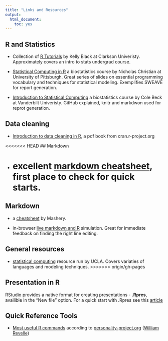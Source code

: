 ```yaml
---
title: "Links and Resources"
output:
  html_document:
    toc: yes
---
```


## R and Statistics
 
 - Collection of [R Tutorials](http://www.cyclismo.org/tutorial/R/) by Kelly Black at Clarkson Univeristy. Approximately covers an intro to stats undergrad course. 
 
 - [Statistical Computing in R](http://www.pitt.edu/~njc23/) a biostatistics course by   Nicholas Christian at University of Pittsburgh.  Great series of slides on essential programming vocabulary and techniques  for statistical modeling. Exemplifies SWEAVE for report generation.
 
 - [Introduction to Statistical Computing](http://fonnesbeck.github.io/Bios301/lectures.html) a biostatistics course by Cole Beck at Vanderbilt Univeristy. GitHub explained, knitr and markdwon used for reprot generation.  
 
## Data cleaning 

  -  [Introduction to data cleaning in R](http://cran.r-project.org/doc/contrib/de_Jonge+van_der_Loo-Introduction_to_data_cleaning_with_R.pdf), a pdf book from cran.r-project.org

<<<<<<< HEAD
## Markdown 

  - excellent [markdown cheatsheet](https://github.com/adam-p/markdown-here/wiki/Markdown-Cheatsheet), first place to check for quick starts.
=======

## Markdown 

- a [cheatsheet](http://support.mashery.com/docs/customizing_your_portal/Markdown_Cheat_Sheet) by Mashery. 

- in-browser [live markdown and R](https://demo.ocpu.io/markdownapp/www/) simulation. Great for immediate feedback on finding the right line editing.


## General resources

- [statistical computing](http://www.ats.ucla.edu/stat/) resource run by UCLA. Covers variaties of languages and modeling techniques. 
>>>>>>> origin/gh-pages

## Presentation in R

RStudio provides a native format for creating presentations - **.Rpres**, availible in the "New file" option. For a quick start with .Rpres see this [article](https://support.rstudio.com/hc/en-us/articles/200486468-Authoring-R-Presentations)


## Quick Reference Tools

 - [Most useful R commands](http://www.personality-project.org/r/r.commands.html) according to [personality-project.org](http://www.personality-project.org/index.html) ([William Revelle](http://www.personality-project.org/revelle.html))
